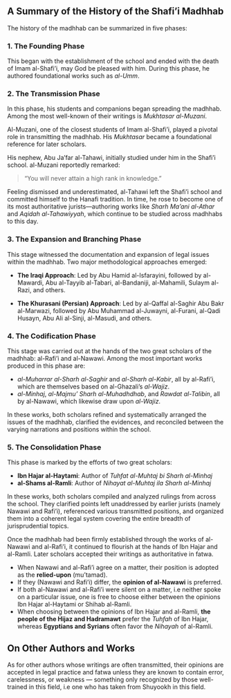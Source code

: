 ## A Summary of the History of the Shafi'i Madhhab

The history of the madhhab can be summarized in five phases:

### 1. The Founding Phase  
This began with the establishment of the school and ended with the death of Imam al-Shafi'i, may God be pleased with him. During this phase, he authored foundational works such as *al-Umm*.

### 2. The Transmission Phase  
In this phase, his students and companions began spreading the madhhab. Among the most well-known of their writings is *Mukhtasar al-Muzani*.

::: {.callout-note title="The Legacy of al-Muzani and the Departure of al-Tahawi"}
Al-Muzani, one of the closest students of Imam al-Shafi'i, played a pivotal role in transmitting the madhhab. His *Mukhtasar* became a foundational reference for later scholars.

His nephew, Abu Ja'far al-Tahawi, initially studied under him in the Shafi'i school. al-Muzani reportedly remarked:

> "You will never attain a high rank in knowledge."

Feeling dismissed and underestimated, al-Tahawi left the Shafi'i school and committed himself to the Hanafi tradition. In time, he rose to become one of its most authoritative jurists—authoring works like *Sharh Ma'ani al-Athar* and *Aqidah al-Tahawiyyah*, which continue to be studied across madhhabs to this day.
:::

### 3. The Expansion and Branching Phase  
This stage witnessed the documentation and expansion of legal issues within the madhhab. Two major methodological approaches emerged:

- **The Iraqi Approach**: Led by Abu Hamid al-Isfarayini, followed by al-Mawardi, Abu al-Tayyib al-Tabari, al-Bandaniji, al-Mahamili, Sulaym al-Razi, and others.

- **The Khurasani (Persian) Approach**: Led by al-Qaffal al-Saghir Abu Bakr al-Marwazi, followed by Abu Muhammad al-Juwayni, al-Furani, al-Qadi Husayn, Abu Ali al-Sinji, al-Masudi, and others.

### 4. The Codification Phase  
This stage was carried out at the hands of the two great scholars of the madhhab: al-Rafi'i and al-Nawawi. Among the most important works produced in this phase are:

- *al-Muharrar* *al-Sharh al-Saghir* and *al-Sharh al-Kabir*, all by al-Rafi'i, which are themselves based on al-Ghazali’s *al-Wajiz*.
- *al-Minhaj*, *al-Majmu' Sharh al-Muhadhdhab*, and *Rawdat al-Talibin*, all by al-Nawawi, which likewise draw upon *al-Wajiz*.

In these works, both scholars refined and systematically arranged the issues of the madhhab, clarified the evidences, and reconciled between the varying narrations and positions within the school.


### 5. The Consolidation Phase  
This phase is marked by the efforts of two great scholars:

- **Ibn Hajar al-Haytami**: Author of *Tuhfat al-Muhtaj bi Sharh al-Minhaj*  
- **al-Shams al-Ramli**: Author of *Nihayat al-Muhtaj ila Sharh al-Minhaj*  

In these works, both scholars compiled and analyzed rulings from across the school. They clarified points left unaddressed by earlier jurists (namely Nawawi and Rafi'i), referenced various transmitted positions, and organized them into a coherent legal system covering the entire breadth of jurisprudential topics.

::: {.callout-note title="The Authority of Ibn Hajar and al-Ramli"}
Once the madhhab had been firmly established through the works of al-Nawawi and al-Rafi'i, it continued to flourish at the hands of Ibn Hajar and al-Ramli. Later scholars accepted their writings as authoritative in fatwa.

- When Nawawi and al-Rafi'i agree on a matter, their position is adopted as the **relied-upon** (mu'tamad).
- If they (Nawawi and Rafi'i) differ, the **opinion of al-Nawawi** is preferred.
- If both al-Nawawi and al-Rafi'i were silent on a matter, i.e neither spoke on a particular issue, one is free to choose either between the opinions Ibn Hajar al-Haytami or Shihab al-Ramli.
- When choosing between the opinions of Ibn Hajar and al-Ramli, **the people of the Hijaz and Hadramawt** prefer the *Tuhfah* of Ibn Hajar, whereas **Egyptians and Syrians** often favor the *Nihayah* of al-Ramli.
:::

## On Other Authors and Works

As for other authors whose writings are often transmitted, their opinions are accepted in legal practice and fatwa unless they are known to contain error, carelessness, or weakness — something only recognized by those well-trained in this field, i.e one who has taken from Shuyookh in this field.
